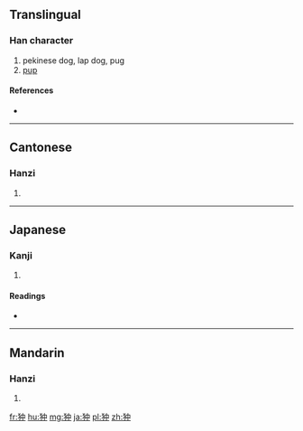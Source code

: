 ==Translingual==

===Han character===
{{Han char|rn=94|rad=犬|as=04|sn=7|four=45206|canj=KHL|ids=⿰犭中}}

# pekinese dog, lap dog, pug
# [[pup]]

====References====
* {{Han ref|kx=0708.021|dkj=20293|dj=1120.090|hdz=21336.050|uh=72C6|ud=29382|bh=CB64|bd=52068}}

----

==Cantonese==

===Hanzi===
{{yue-hanzi|jyut=|y=jung1}}

# {{defn|lang=yue|sort=犬04}}

----

==Japanese==

===Kanji===
{{ja-kanji|grade=|rs=犬04}}

# {{defn|lang=ja|sort=犬04}}

====Readings====
* {{ja-readings|on=[[ちゅう]] (chū)|kun=[[ちん]] (chin)}}

----

==Mandarin==

===Hanzi===
{{cmn-hanzi|pin=[[zhòng]] ([[zhong4]])|wg=chung<sup>4</sup>}}

# {{defn|lang=cmn|sort=犬04}}

[[fr:狆]]
[[hu:狆]]
[[mg:狆]]
[[ja:狆]]
[[pl:狆]]
[[zh:狆]]
